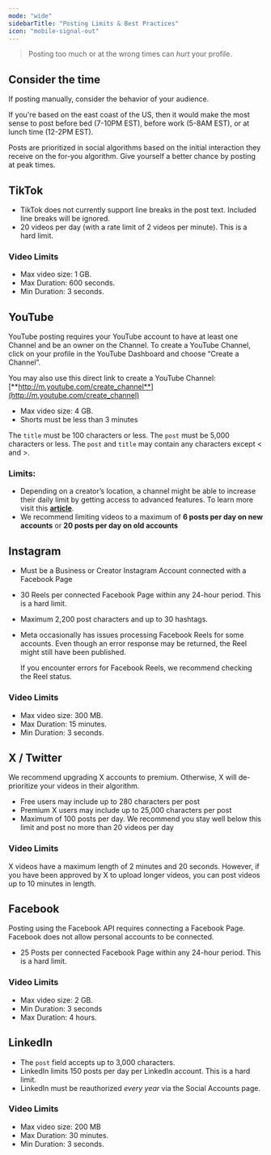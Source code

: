 ```yaml
---
mode: "wide"
sidebarTitle: "Posting Limits & Best Practices"
icon: "mobile-signal-out"
---
```


> Posting too much or at the wrong times can _hurt_ your profile.

## Consider the time

If posting manually, consider the behavior of your audience.

If you're based on the east coast of the US, then it would make the most sense to post before bed (7-10PM EST), before work (5-8AM EST), or at lunch time (12-2PM EST).

Posts are prioritized in social algorithms based on the initial interaction they receive on the for-you algorithm. Give yourself a better chance by posting at peak times.

## TikTok

- TikTok does not currently support line breaks in the post text. Included line breaks will be ignored.
- 20 videos per day (with a rate limit of 2 videos per minute). This is a hard limit.

### Video Limits

- Max video size: 1 GB.
- Max Duration: 600 seconds.
- Min Duration: 3 seconds.

## YouTube

<Warning>
  YouTube posting requires your YouTube account to have at least one Channel and be an owner on the Channel. To create a YouTube Channel, click on your profile in the YouTube Dashboard and choose “Create a Channel”.

  You may also use this direct link to create a YouTube Channel: [**http://m.youtube.com/create_channel**](http://m.youtube.com/create_channel)
</Warning>

- Max video size: 4 GB.
- Shorts must be less than 3 minutes

The `title` must be 100 characters or less. The `post` must be 5,000 characters or less. The `post` and `title` may contain any characters except \< and \>.

### Limits:

- Depending on a creator’s location, a channel might be able to increase their daily limit by getting access to advanced features. To learn more visit this [**article**](https://notifications.google.com/g/p/ACnX6LbjUElgT-OfRLVjenkpdldv6pIJ5JYGZyPGTdJwRYmo3fXFkfXJsPGnswgns0BjJ6Bjxn2bqpqfBt6gBdkLoqESKA7mqLNllzcR2qnYUJn5KlJN5jPqCWl6DGr58cZEt94mMvxXATN6_PaBR1RYEpNMTYWN).
- We recommend limiting videos to a maximum of **6 posts per day on new accounts** or **20 posts per day on old accounts**

## Instagram

- Must be a Business or Creator Instagram Account connected with a Facebook Page
- 30 Reels per connected Facebook Page within any 24-hour period. This is a hard limit.
- Maximum 2,200 post characters and up to 30 hashtags.
- Meta occasionally has issues processing Facebook Reels for some accounts. Even though an error response may be returned, the Reel might still have been published.

  If you encounter errors for Facebook Reels, we recommend checking the Reel status.

### Video Limits

- Max video size: 300 MB.
- Max Duration: 15 minutes.
- Min Duration: 3 seconds.

## X / Twitter

<Warning>
  We recommend upgrading X accounts to premium. Otherwise, X will de-prioritize your videos in their algorithm.
</Warning>

- Free users may include up to 280 characters per post
- Premium X users may include up to 25,000 characters per post
- Maximum of 100 posts per day. We recommend you stay well below this limit and post no more than 20 videos per day

### Video Limits

X videos have a maximum length of 2 minutes and 20 seconds. However, if you have been approved by X to upload longer videos, you can post videos up to 10 minutes in length.

## Facebook

<Warning>
  Posting using the Facebook API requires connecting a Facebook Page. Facebook does not allow personal accounts to be connected.
</Warning>

- 25 Posts per connected Facebook Page within any 24-hour period. This is a hard limit.

### Video Limits

- Max video size: 2 GB.
- Min Duration: 3 seconds
- Max Duration: 4 hours.

## LinkedIn

- The `post` field accepts up to 3,000 characters.
- LinkedIn limits 150 posts per day per LinkedIn account. This is a hard limit.
- LinkedIn must be reauthorized _every year_ via the Social Accounts page.

### Video Limits

- Max video size: 200 MB
- Max Duration: 30 minutes.
- Min Duration: 3 seconds.